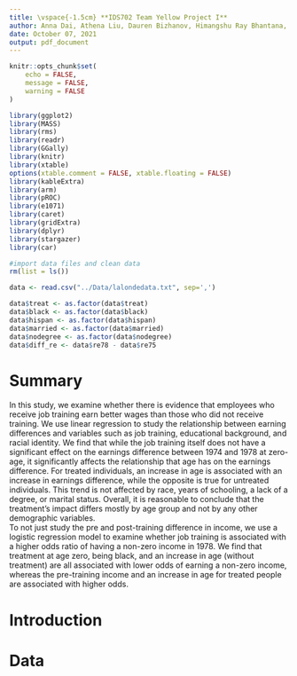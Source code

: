 ```yaml
---
title: \vspace{-1.5cm} **IDS702 Team Yellow Project I**
author: Anna Dai, Athena Liu, Dauren Bizhanov, Himangshu Ray Bhantana, Moritz Wilksch
date: October 07, 2021
output: pdf_document
---
```



```r
knitr::opts_chunk$set(
	echo = FALSE,
	message = FALSE,
	warning = FALSE
)

library(ggplot2)
library(MASS)
library(rms)
library(readr)
library(GGally)
library(knitr)
library(xtable)
options(xtable.comment = FALSE, xtable.floating = FALSE)
library(kableExtra)
library(arm)
library(pROC)
library(e1071)
library(caret)
library(gridExtra)
library(dplyr)
library(stargazer)
library(car)

```


```r
#import data files and clean data
rm(list = ls())

data <- read.csv("../Data/lalondedata.txt", sep=',')

data$treat <- as.factor(data$treat)
data$black <- as.factor(data$black)
data$hispan <- as.factor(data$hispan)
data$married <- as.factor(data$married)
data$nodegree <- as.factor(data$nodegree)
data$diff_re <- data$re78 - data$re75
```

# Summary

In this study, we examine whether there is evidence that employees who receive job training earn better wages than those who did not receive training. We use linear regression to study the relationship between earning differences and variables such as job training, educational background, and racial identity. We find that while the job training itself does not have a significant effect on the earnings difference between 1974 and 1978 at zero-age, it significantly affects the relationship that age has on the earnings difference. For treated individuals, an increase in age is associated with an increase in earnings difference, while the opposite is true for untreated individuals. This trend is not affected by race, years of schooling, a lack of a degree, or marital status. Overall, it is reasonable to conclude that the treatment's impact differs mostly by age group and not by any other demographic variables.  
To not just study the pre and post-training difference in income, we use a logistic regression model to examine whether job training is associated with a higher odds ratio of having a non-zero income in 1978. We find that treatment at age zero, being black, and an increase in age (without treatment) are all associated with lower odds of earning a non-zero income, whereas the pre-training income and an increase in age for treated people are associated with higher odds.

# Introduction

# Data
